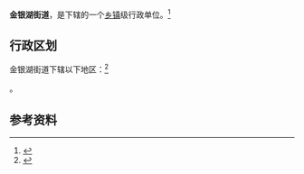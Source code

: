 {{中国乡级行政区|42/01/12/015/000}}

'''金银湖街道'''，是{{PRC admin/fullname|42/01/12/015/000|3}}下辖的一个[[乡镇|乡镇]]级行政单位。<ref>{{PRC admin/ref sgc|{{PRC admin/parent|42/01/12/015/000}}}}</ref>

== 行政区划 ==

金银湖街道下辖以下地区：<ref>{{PRC admin/ref sgc|42/01/12/015/000}}</ref>

{{PRC admin/children|42/01/12/015/000}}。

== 参考资料 ==

{{reflist}}

{{行政区划小作品}}
{{PRC admin/navcat|42/01/12/015/000}}